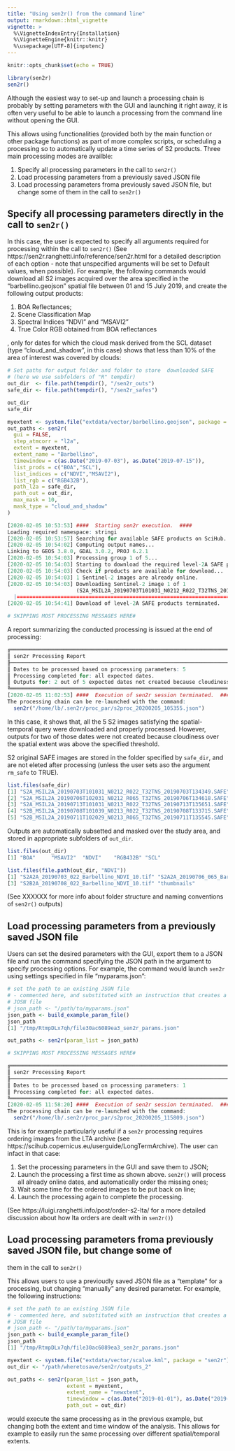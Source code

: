 ```yaml
---
title: "Using sen2r() from the command line"
output: rmarkdown::html_vignette
vignette: >
  %\VignetteIndexEntry{Installation}
  %\VignetteEngine{knitr::knitr}
  %\usepackage[UTF-8]{inputenc}
---
```


```r
knitr::opts_chunk$set(echo = TRUE)
```



```r
library(sen2r)
sen2r()
```

Although the easiest way to set-up and launch a processing chain is probably by setting parameters with the GUI and launching it right away, it is often very useful to be able to launch a processing from the command line without opening the GUI.

This allows using \senr{} functionalities (provided both by the main function \rcmd{sen2r} or  other package functions) as part of more complex scripts, or scheduling a processing so to automatically update a time series of S2 products. Three main processing modes are availble: 

1. Specify all processing parameters in the call to `sen2r()` 
2. Load processing parameters from a previously saved JSON file
3. Load processing parameters froma previously saved JSON file, but change some of 
them in the call to `sen2r()`
 
## Specify all processing parameters directly in the call to `sen2r()`

In this case, the user is expected to specify all arguments required for processing 
within the call to `sen2r()` (See https://sen2r.ranghetti.info/reference/sen2r.html for a detailed description of each option - note that unspecified arguments will be set to Default values, when possible). 
For example, the following commands would download all S2 images acquired over the area specified in the 
"barbellino.geojson" spatial file between 01 and 15 July 2019, and create the following output products: 

1. BOA Reflectances; 
2. Scene Classification Map
3. Spectral Indices "NDVI" and "MSAVI2"
4. True Color RGB obtained from BOA reflectances 

, only for dates for which the cloud mask derived from the SCL dataset (type "cloud_and_shadow", in this case)
shows that less than 10% of the area of interest was covered by clouds: 

```r
# Set paths for output folder and folder to store  downloaded SAFE
# (here we use subfolders of "R" tempdir)
out_dir  <- file.path(tempdir(), "/sen2r_outs")  
safe_dir <- file.path(tempdir(), "/sen2r_safes") 

out_dir
safe_dir

myextent <- system.file("extdata/vector/barbellino.geojson", package = "sen2r") 
out_paths <- sen2r(
  gui = FALSE,
  step_atmcorr = "l2a",
  extent = myextent,
  extent_name = "Barbellino",
  timewindow = c(as.Date("2019-07-03"), as.Date("2019-07-15")),
  list_prods = c("BOA","SCL"),
  list_indices = c("NDVI","MSAVI2"),
  list_rgb = c("RGB432B"),
  path_l2a = safe_dir,
  path_out = out_dir, 
  max_mask = 10, 
  mask_type = "cloud_and_shadow"
)
```

```r

[2020-02-05 10:53:53] ####  Starting sen2r execution.  ####
Loading required namespace: stringi
[2020-02-05 10:53:57] Searching for available SAFE products on SciHub...
[2020-02-05 10:54:02] Computing output names...
Linking to GEOS 3.8.0, GDAL 3.0.2, PROJ 6.2.1
[2020-02-05 10:54:03] Processing group 1 of 5...
[2020-02-05 10:54:03] Starting to download the required level-2A SAFE products.
[2020-02-05 10:54:03] Check if products are available for download...
[2020-02-05 10:54:03] 1 Sentinel-2 images are already online.
[2020-02-05 10:54:03] Downloading Sentinel-2 image 1 of 1
                      (S2A_MSIL2A_20190703T101031_N0212_R022_T32TNS_20190703T134349.SAFE)...
  |===============================================================================================| 100%
[2020-02-05 10:54:41] Download of level-2A SAFE products terminated.

# SKIPPING MOST PROCESSING MESSAGES HERE#

```

A report summarizing the conducted processing is issued at the end of processing: 

```r

╔════════════════════════════════════════════════════════════════════════════════════════════════════════════
║ sen2r Processing Report
╟────────────────────────────────────────────────────────────────────────────────────────────────────────────
║ Dates to be processed based on processing parameters: 5
║ Processing completed for: all expected dates.
║ Outputs for: 2 out of 5 expected dates not created because cloudiness over the spatial extent is above 10%.
╚════════════════════════════════════════════════════════════════════════════════════════════════════════════
[2020-02-05 11:02:53] ####  Execution of sen2r session terminated.  ####
The processing chain can be re-launched with the command:
  sen2r("/home/lb/.sen2r/proc_par/s2proc_20200205_105355.json")

```

In this case, it shows that, all the 5 S2 images satisfying the spatial-temporal query
were downloaded and properly processed. However, outputs for two of those dates were not
created because cloudiness over the spatial extent was above the specified threshold. 

S2 original SAFE images are stored in the folder specified by `safe_dir`, and are not 
eleted after processing (unless the user sets aso the argument `rm_safe` to TRUE).

```r
list.files(safe_dir)
[1] "S2A_MSIL2A_20190703T101031_N0212_R022_T32TNS_20190703T134349.SAFE"
[2] "S2A_MSIL2A_20190706T102031_N0212_R065_T32TNS_20190706T134618.SAFE"
[3] "S2A_MSIL2A_20190713T101031_N0213_R022_T32TNS_20190713T135651.SAFE"
[4] "S2B_MSIL2A_20190708T101039_N0213_R022_T32TNS_20190708T133715.SAFE"
[5] "S2B_MSIL2A_20190711T102029_N0213_R065_T32TNS_20190711T135545.SAFE"
```

Outputs are automatically subsetted and masked over the study area, and stored in 
appropriate subfolders of `out_dir`. 

```r
list.files(out_dir)
[1] "BOA"     "MSAVI2"  "NDVI"    "RGB432B" "SCL"    

list.files(file.path(out_dir, "NDVI"))
[1] "S2A2A_20190703_022_Barbellino_NDVI_10.tif" "S2A2A_20190706_065_Barbellino_NDVI_10.tif"
[3] "S2B2A_20190708_022_Barbellino_NDVI_10.tif" "thumbnails"  
```

(See XXXXXX for more info about folder structure and naming conventions of
`sen2r()` outputs)

## Load processing parameters from a previously saved JSON file

Users can set the desired parameters with the GUI, export them to a JSON file and run the command \rcmd{sen2r} specifying the JSON path in the argument \rarg{param_list} to specify processing options. For example, the command would launch `sen2r` using settings specified in file "myparams.json":

```r
# set the path to an existing JSON file 
# - commented here, and substituted with an instruction that creates a test
# JOSN file
# json_path <- "/path/to/myparams.json"
json_path <- build_example_param_file()
json_path
[1] "/tmp/RtmpDLx7qh/file30ac6089ea3_sen2r_params.json"

out_paths <- sen2r(param_list = json_path)

# SKIPPING MOST PROCESSING MESSAGES HERE#

╔══════════════════════════════════════════════════════════════════════════════════════════════════════════
║ sen2r Processing Report
╟──────────────────────────────────────────────────────────────────────────────────────────────────────────
║ Dates to be processed based on processing parameters: 1
║ Processing completed for: all expected dates.
╚══════════════════════════════════════════════════════════════════════════════════════════════════════════
[2020-02-05 11:58:20] ####  Execution of sen2r session terminated.  ####
The processing chain can be re-launched with the command:
  sen2r("/home/lb/.sen2r/proc_par/s2proc_20200205_115809.json")
```

This is for example particularly useful if a `sen2r` processing requires ordering images from 
the LTA archive (see https://scihub.copernicus.eu/userguide/LongTermArchive).
The user can infact in that case: 

1. Set the processing parameters in the GUI and save them to JSON; 
2. Launch the processing a first time as shown above. `sen2r()` will process all already online dates, and automatically order the missing ones; 
3. Wait some time for the ordered images to be put back on line; 
4. Launch the processing again to complete the processing. 

(See https://luigi.ranghetti.info/post/order-s2-lta/ for a more detailed discussion about how lta orders are dealt with in `sen2r()`)

## Load processing parameters froma previously saved JSON file, but change some of 
them in the call to `sen2r()`

This allows users to use a previoudly saved JSON file as a "template" for a processing, but changing "manually" any desired parameter. For example, the following instructions: 

```r
# set the path to an existing JSON file 
# - commented here, and substituted with an instruction that creates a test
# JOSN file
# json_path <- "/path/to/myparams.json"
json_path <- build_example_param_file()
json_path
[1] "/tmp/RtmpDLx7qh/file30ac6089ea3_sen2r_params.json"

myextent <- system.file("extdata/vector/scalve.kml", package = "sen2r")
out_dir <- "/path/wheretosave/sen2r/outputs_2"

out_paths <- sen2r(param_list = json_path, 
                   extent = myextent, 
                   extent_name = "newxtent",
                   timewindow = c(as.Date("2019-01-01"), as.Date("2019-01-30")),
                   path_out = out_dir)
```

would execute the same processing as in the previous example, but changing 
both the extent and time window of the analysis. This allows for example to easily 
run the same processing over different spatial/temporal extents. 
 

